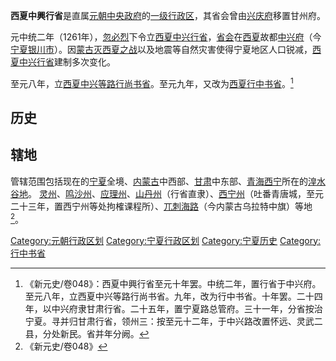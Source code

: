 '''西夏中興行省'''是直属[[元朝|元朝]][[中央政府|中央政府]]的[[一级行政区|一级行政区]]，其省会曾由[[兴庆府|兴庆府]]移置甘州府。

元中统二年（1261年），[[忽必烈|忽必烈]]下令立[[西夏中兴行省|西夏中兴行省]]，[[首府|省会]]在[[西夏|西夏]]故都[[中兴府|中兴府]]（今[[宁夏|宁夏]][[银川市|银川市]]）。因[[蒙古灭西夏之战|蒙古灭西夏之战]]以及地震等自然灾害使得宁夏地区人口锐减，[[西夏中兴行省|西夏中兴行省]]建制多次变化。

至元八年，立[[西夏中兴等路行尚书省|西夏中兴等路行尚书省]]。至元九年，又改为[[西夏行中书省|西夏行中书省]]。<ref>《新元史/卷048》：西夏中興行省至元十年罢。中统二年，置行省于中兴府。至元八年，立西夏中兴等路行尚书省。九年，改为行中书省。十年罢。二十四年，以中兴府隶甘肃行省。二十五年，置宁夏路总管府。三十一年，分省按治宁夏。寻并归甘肃行省，领州三：按至元十二年，于中兴路改置怀远、灵武二县，分处新民。省并年分阙。</ref>

== 历史 ==
== 辖地 ==
管辖范围包括现在的[[宁夏|宁夏]]全境、[[内蒙古|内蒙古]]中西部、[[甘肃|甘肃]]中东部、[[青海|青海]][[西宁|西宁]]所在的[[湟水谷地|湟水谷地]]。
[[灵州|灵州]]、[[鸣沙州|鸣沙州]]、[[应理州|应理州]]、[[山丹州|山丹州]]（行省直隶）、[[西宁州|西宁州]]（吐番青唐城，至元二十三年，置西宁州等处拘榷课程所）、[[兀刺海路|兀刺海路]]（今内蒙古乌拉特中旗）等地<ref>《新元史/卷048》</ref>。

[[Category:元朝行政区划|Category:元朝行政区划]]
[[Category:宁夏行政区划|Category:宁夏行政区划]]
[[Category:宁夏历史|Category:宁夏历史]]
[[Category:行中书省|Category:行中书省]]
